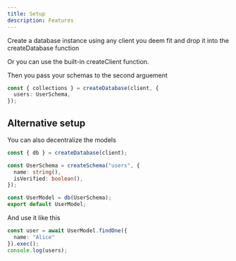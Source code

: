 ```yaml
---
title: Setup
description: Features
---
```


Create a database instance using any client you deem fit and drop it into the createDatabase function

Or you can use the built-in createClient function.

Then you pass your schemas to the second arguement

```typescript
const { collections } = createDatabase(client, {
  users: UserSchema,
});
```

## Alternative setup
You can also decentralize the models

```typescript
const { db } = createDatabase(client);

const UserSchema = createSchema("users", {
  name: string(),
  isVerified: boolean(),
});

const UserModel = db(UserSchema);
export default UserModel;
```

And use it like this

```typescript
const user = await UserModel.findOne({
  name: "Alice"
}).exec();
console.log(users);
```
   